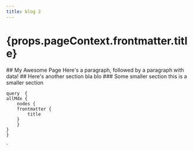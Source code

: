 ```yaml
---
title: blog 2
---
```


<Layout>
<h1>{props.pageContext.frontmatter.title}</h1>
## My Awesome Page
Here's a paragraph, followed by a paragraph with data!
## Here's another section
bla blo
### Some smaller section
this is a smaller section
</Layout>

    query  {
    allMdx {
        nodes {
        frontmatter {
            title
        }
        }
    }
    }
`